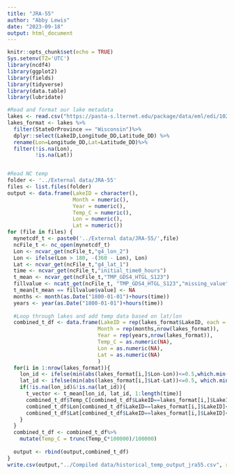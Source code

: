 ```yaml
---
title: "JRA-55"
author: "Abby Lewis"
date: "2023-09-18"
output: html_document
---
```


```r
knitr::opts_chunk$set(echo = TRUE)
Sys.setenv(TZ='UTC')
library(ncdf4)
library(ggplot2)
library(fields)
library(tidyverse)
library(data.table)
library(lubridate)
```

```r
#Read and format our lake metadata
lakes <- read.csv("https://pasta-s.lternet.edu/package/data/eml/edi/1029/9/fadd3eaa25b5fdd1fc4efba70e660579") 
lakes_format <- lakes %>%
  filter(StateOrProvince == "Wisconsin")%>%
  dplyr::select(LakeID,Longitude_DD,Latitude_DD) %>%
  rename(Lon=Longitude_DD,Lat=Latitude_DD)%>%
  filter(!is.na(Lon),
         !is.na(Lat))


#Read NC temp
folder <- '../External data/JRA-55'
files <- list.files(folder)
output <- data.frame(LakeID = character(),
                     Month = numeric(),
                     Year = numeric(),
                     Temp_C = numeric(),
                     Lon = numeric(),
                     Lat = numeric())
for (file in files) {
  mynetcdf_t <- paste0('../External data/JRA-55/',file)
  ncFile_t <- nc_open(mynetcdf_t)
  Lon <- ncvar_get(ncFile_t,"g4_lon_2")
  Lon <- ifelse(Lon > 180, -(360 - Lon), Lon)
  Lat <- ncvar_get(ncFile_t,"g4_lat_1")
  time <- ncvar_get(ncFile_t,"initial_time0_hours")
  t_mean <- ncvar_get(ncFile_t,"TMP_GDS4_HTGL_S123")
  fillvalue <- ncatt_get(ncFile_t, "TMP_GDS4_HTGL_S123","missing_value") 
  t_mean[t_mean == fillvalue$value] <- NA
  months <- month(as.Date("1800-01-01")+hours(time))
  years <- year(as.Date("1800-01-01")+hours(time))
  
  #Loop through lakes and add temp data based on lat/lon
  combined_t_df <- data.frame(LakeID = rep(lakes_format$LakeID, each = length(months)),
                             Month = rep(months,nrow(lakes_format)),
                             Year = rep(years,nrow(lakes_format)),
                             Temp_C = as.numeric(NA),
                             Lon = as.numeric(NA),
                             Lat = as.numeric(NA)
                             )
  for(i in 1:nrow(lakes_format)){
    lon_id <- ifelse(min(abs(lakes_format[i,]$Lon-Lon))<=0.5,which.min(abs(lakes_format[i,]$Lon-Lon)),NA)
    lat_id <- ifelse(min(abs(lakes_format[i,]$Lat-Lat))<=0.5, which.min(abs(lakes_format[i,]$Lat-Lat)),NA)
    if(!is.na(lon_id)&!is.na(lat_id)){
      t_vector <- t_mean[lon_id, lat_id, 1:length(time)] 
      combined_t_df$Temp_C[combined_t_df$LakeID==lakes_format[i,]$LakeID]<- t_vector-273.15
      combined_t_df$Lon[combined_t_df$LakeID==lakes_format[i,]$LakeID]<- Lon[lon_id]
      combined_t_df$Lat[combined_t_df$LakeID==lakes_format[i,]$LakeID]<- Lat[lat_id]
    }
  }
  combined_t_df <- combined_t_df%>%
    mutate(Temp_C = trunc(Temp_C*100000)/100000)
  
  output <- rbind(output,combined_t_df)
}
write.csv(output,"../Compiled data/historical_temp_output_jra55.csv", row.names = F)
```

